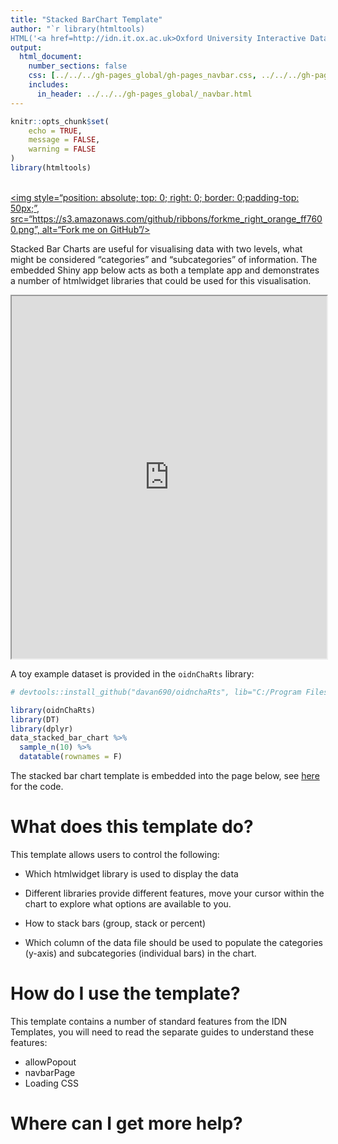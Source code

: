 ```yaml
---
title: "Stacked BarChart Template"
author: "`r library(htmltools)
HTML('<a href=http://idn.it.ox.ac.uk>Oxford University Interactive Data Network</a>')`"
output: 
  html_document:
    number_sections: false
    css: [../../../gh-pages_global/gh-pages_navbar.css, ../../../gh-pages_global/custom-width.css]
    includes:
      in_header: ../../../gh-pages_global/_navbar.html
---
```

```r
knitr::opts_chunk$set(
	echo = TRUE,
	message = FALSE,
	warning = FALSE
)
library(htmltools)
```

<a href="https://github.com/ox-it/OxfordIDN_Shiny-App-Templates" target="blank">  
<img style="position: absolute; top: 0; right: 0; border: 0;padding-top: 50px;",
             src="https://s3.amazonaws.com/github/ribbons/forkme_right_orange_ff7600.png",
             alt="Fork me on GitHub"/>
</a>

Stacked Bar Charts are useful for visualising data with two levels, what might be considered "categories" and "subcategories" of information. The embedded Shiny app below acts as both a template app and demonstrates a number of htmlwidget libraries that could be used for this visualisation.

<iframe src="https://trainingidn.shinyapps.io/htmlwidget_template_stacked_bar_chart?allowPopout=true" width="100%" height="580px"></iframe>

A toy example dataset is provided in the `oidnChaRts` library:

```r
# devtools::install_github("davan690/oidnchaRts", lib="C:/Program Files/R/R-3.6.1/library")

library(oidnChaRts)
library(DT)
library(dplyr)
data_stacked_bar_chart %>%
  sample_n(10) %>%
  datatable(rownames = F)
```

The stacked bar chart template is embedded into the page below, see <a href="https://github.com/ox-it/OxfordIDN_Shiny-App-Templates/tree/gh-pages/templates/charts/shiny_stacked-bar-chart" target="_blank">here</a> for the code.
 

# What does this template do?

This template allows users to control the following:

- Which htmlwidget library is used to display the data

- Different libraries provide different features, move your cursor within the chart to explore what options are available to you.

- How to stack bars (group, stack or percent)

- Which column of the data file should be used to populate the categories (y-axis) and subcategories (individual bars) in the chart.

# How do I use the template?

This template contains a number of standard features from the IDN Templates, you will need to read the separate guides to understand these features:

- allowPopout
- navbarPage
- Loading CSS





# Where can I get more help?










